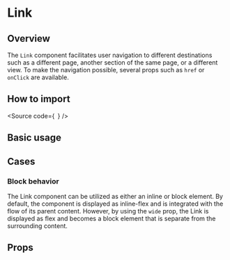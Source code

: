 

<Meta of={Stories} />

<H1>Link</H1>

<H2>Overview</H2>

The `Link` component facilitates user navigation to different destinations such as a different page, another section of the same page, or a different view.
To make the navigation possible, several props such as `href` or `onClick` are available.

<H2>How to import</H2>

<Source
  code={`
`}
/>

<H2>Basic usage</H2>

<Canvas of={Stories.Base} />

<H2>Cases</H2>

<H3>Block behavior</H3>

The Link component can be utilized as either an inline or block element.
By default, the component is displayed as inline-flex and is integrated with the flow of its parent content.
However, by using the `wide` prop, the Link is displayed as flex and becomes a block element that is separate from the surrounding content.

<Canvas of={CaseStories.Base} />

<H2>Props</H2>

<ArgTypes of={Stories} />
